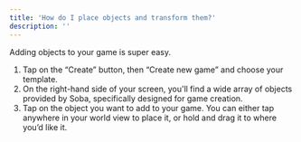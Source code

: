 ```yaml
---
title: 'How do I place objects and transform them?'
description: ''
---
```


Adding objects to your game is super easy. 

1. Tap on the “Create” button, then “Create new game” and choose your template.
2. On the right-hand side of your screen, you'll find a wide array of objects provided by Soba, specifically designed for game creation.
3. Tap on the object you want to add to your game. You can either tap anywhere in your world view to place it, or hold and drag it to where you’d like it.
